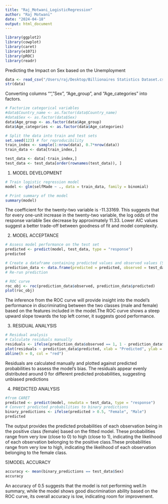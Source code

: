 ```yaml
---
title: "Raj_Motwani_LogisticRegression"
author: "Raj Motwani"
date: "2024-04-18"
output: html_document
---
```



```r
library(ggplot2)
library(cowplot)
library(caret)
library(e1071)
library(pROC)
library(readr)
```

Predicting the Impact on Sex based on the Unemployment

```r
data <- read_csv("/Users/raj/Desktop/Billionaires Statistics Dataset.csv")
str(data)

```

Converting columns "", "Sex", "Age_group", and "Age_categories" into factors.

```r

# Factorize categorical variables
#data$Country_name <- as.factor(data$Country_name)
#data$Sex <- as.factor(data$Sex)
data$Age_group <- as.factor(data$Age_group)
data$Age_categories <- as.factor(data$Age_categories)

# Split the data into train and test sets
set.seed(123) # for reproducibility
train_index <- sample(1:nrow(data), 0.7*nrow(data))
train_data <- data[train_index,]

test_data <- data[-train_index,]
test_data <- test_data[order(rownames(test_data)), ]
```
1) MODEL DEVELOPMENT

```r
# Train logistic regression model
model <- glm(selfMade ~ ., data = train_data, family = binomial)

# Print summary of the model
summary(model)
```

The coefficient for the twenty-two variable is -11.33169. This suggests that for every one-unit increase in the twenty-two variable, the log odds of the response variable Sex decrease by approximately 11.33. Lower AIC values suggest a better trade-off between goodness of fit and model complexity.


2) MODEL ACCEPTANCE

```r

# Assess model performance on the test set
predicted <- predict(model, test_data, type = "response")
predicted

# Create a dataframe containing predicted values and observed values (Sex)
prediction_data <- data.frame(predicted = predicted, observed = test_data$Sex)
# Re-run prediction

# ROC curve
roc_obj <- roc(prediction_data$observed, prediction_data$predicted)
plot(roc_obj)

```

The inference from the ROC curve will provide insight into the model's performance in discriminating between the two classes (male and female) based on the features included in the model.The ROC curve shows a steep upward slope towards the top left corner, it suggests good performance.


3) RESIDUAL ANALYSIS

```r
# Residual analysis
# Calculate residuals manually
residuals <- ifelse(prediction_data$observed == 1, 1 - prediction_data$predicted, 0 - prediction_data$predicted)
plot(residuals ~ prediction_data$predicted, xlab = "Predicted", ylab = "Residuals")
abline(h = 0, col = "red")
```
Residuals are calculated manually and plotted against predicted probabilities to assess the model's bias. The residuals appear evenly distributed around 0 for different predicted probabilities, suggesting unbiased predictions

4) PREDICTED ANALYSIS
```r
#from CARET
predicted <- predict(model, newdata = test_data, type = "response")
# Convert predicted probabilities to binary predictions
binary_predictions <- ifelse(predicted > 0.5, "Female", "Male")
predicted
```

The output provides the predicted probabilities of each observation being in the positive class (female) based on the fitted model. These probabilities range from very low (close to 0) to high (close to 1), indicating the likelihood of each observation belonging to the positive class.These probabilities range from very low to high, indicating the likelihood of each observation belonging to the female class.

5)MODEL ACCURACY

```r
accuracy <- mean(binary_predictions == test_data$Sex)
accuracy


```

An accuracy of 0.5 suggests that the model is not performing well.In summary, while the model shows good discrimination ability based on the ROC curve, its overall accuracy is low, indicating room for improvement.